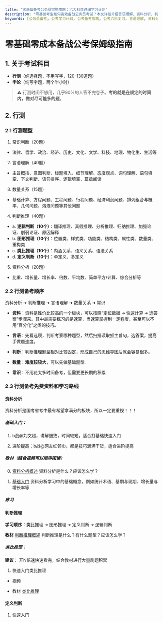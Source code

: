 ```yaml
---
title: "零基础备考公务员完整攻略：六大科目详细学习计划"
description: "零基础考生如何高效备战公务员考试？本文详细介绍言语理解、资料分析、判断推理、常识、数量关系、申论六大科目的每日学习计划、做题技巧和复习方法，助您科学备考、提高效率。"
keywords: [公务员备考, 公考学习计划, 公考备考攻略, 公考六科复习, 言语理解, 资料分析, 判断推理, 行测备考, 申论备考, 零基础考公]
---
```



# 零基础零成本备战公考保姆级指南

## 1. 关于考试科目
- **行测**（纯选择题，不用写字，120-130道题）
- **申论**（纯写字题，两个半小时）

> ⚠️ 行测时间不够用，几乎90%的人答不完卷子。**考的就是在规定的时间内，做对尽可能多的题**。

## 2. 行测
### 2.1 行测题型
1. 常识判断（20题）
- 法律、哲学、政治、经济、历史、文化、文学、科技、地理、物化生、生活等

2. 言语理解（40题）
- 主旨概括、意图判断、标题填入、细节理解、态度观点、词句理解、语句填空、下文判断、语句排序、逻辑填空、篇章阅读

3. 数量关系（15题）
- 基础计算、方程问题、工程问题、行程问题、经济利润问题、排列组合与概率、几何问题、溶液问题等其他问题

4. 判断推理（40题）
- a. **逻辑判断（10个）**：翻译推理、真假推理、分析推理、归纳推理、加强论证、削弱论证、原因解释
- b. **图形推理（10个）**：位置类、样式类、功能类、结构类、属性类、数量类、重构类
- c. **类比推理（10个）**：内涵关系、语义关系、语法关系
- d. **定义判断（10个）**：单定义、多定义

5. 资料分析（20题）
- 比重、增长量、增长率、倍数、平均数、简单平方/计算、综合分析等

### 2.2 行测备考顺序

资料分析 ➔ 判断推理 ➔ 言语理解 ➔ 数量关系 ➔ 常识

- **资料**：资料是性价比较高的一个板块，可以按照“定位数据 ➔ 快速计算 ➔ 选答案”步骤来。其中最需要练习的是速算，当速算掌握到一定程度，甚至可以不用“百分化”之类的技巧。

- **言语**：先看选项，判断考察哪种题型，然后扫描读取抓主旨句，选答案，提高手做题速度。

- **判断**：判断推理题型相对比较固定，形成自己的思维导图后就会容易很多。

- **数量**：**难度较较大**，可以先做基础题型.

- **常识**：不用花太多时间备考，但需要更长期的积累

### 2.3 行测备考免费资料和学习路线

#### 资料分析
资料分析是国考省考中最有希望拿满分的板块，所以一定要重视！！！

##### 基础入门：
1. b战@刘文超，讲解细致，时间较短，适合打基础快速入门
<BilibiliVideo bvid="BV1f4411C7z5" />

2. 进阶提高：b战@网友红领巾，都是技巧满满干货，适合进阶提高
<BilibiliVideo bvid="BV1Xr4y1B7Ke" />


##### 教材（结合视频可以顺序阅读）
0. [资料分析概述](https://note.gongkaoshangan.com/material/prepare)
资料分析是什么？应该怎么学？

1. [基础入门](https://note.gongkaoshangan.com/material/basic)
资料分析学习中的基础概念，例如统计术语、基期与现期、增长量与增长率等

##### 练习
#### 判断推理
**学习顺序**：类比推理 ➔ 图形推理 ➔ 定义判断 ➔ 逻辑判断

**教材** 
[判断推理概述]()
判断推理是什么？有什么题型？应该怎么学？

##### 类比推理：
**建议**： 开N倍速快速看完，结合教材进行大量刷题积累

1. 快速入门类比推理
- 视频
<BilibiliVideo bvid="BV1zv41137cn" />

- 教材
[类比推理](https://note.gongkaoshangan.com/material/judgment/analogical)

#### 定义判断
1. 快速入门
<BilibiliVideo bvid="BV12t4115735" />



